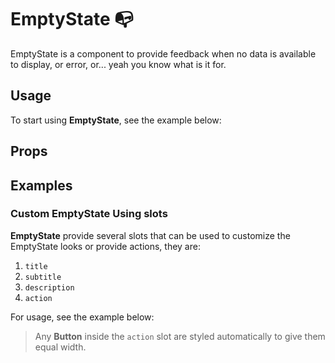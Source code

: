 

<Meta title="Components/EmptyState" of={EmptyStateStories} />

# EmptyState 📭
EmptyState is a component to provide feedback when no data is available to display, or error, or... yeah you know what is it for.

## Usage
To start using **EmptyState**, see the example below:

<Canvas of={EmptyStateStories.DocUsage} />

## Props
<ArgTypes of={EmptyState} />

## Examples
### Custom EmptyState Using slots
**EmptyState** provide several slots that can be used to customize the EmptyState looks or provide actions, they are:

1. `title`
2. `subtitle`
3. `description`
4. `action`

For usage, see the example below:

<Canvas of={EmptyStateStories.DocSlots} />

> Any **Button** inside the `action` slot are styled automatically to give them equal width.
